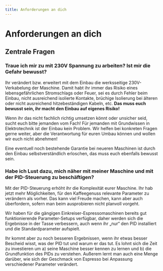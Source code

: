 ```yaml
---
title: Anforderungen an dich
---
```


# Anforderungen an dich

<Caution lang={props.params.lang} />

## Zentrale Fragen

### Traue ich mir zu mit 230V Spannung zu arbeiten? Ist mir die Gefahr bewusst?

Ihr verändert bzw. erweitert mit dem Einbau die werksseitige 230V-Verkabelung der Maschine. Damit habt ihr immer das Risiko eines lebensgefährlichen Stromschlags oder Feuer, sei es durch Fehler beim Einbau, nicht ausreichend isolierte Kontakte, brüchige Isolierung bei älteren oder nicht ausreichend hitzebeständigen Kabeln, etc. **Das muss euch bewusst sein, ihr macht den Einbau auf eigenes Risiko!**

Wenn ihr das nicht fachlich richtig umsetzen könnt oder unsicher seid, sucht euch bitte jemanden vom Fach! Für jemanden mit Grundwissen in Elektrotechnik ist der Einbau kein Problem. Wir helfen bei konkreten Fragen gerne weiter, aber die Verantwortung für euren Umbau können und wollen wir euch nicht abnehmen!

Eine eventuell noch bestehende Garantie bei neueren Maschinen ist durch den Einbau selbstverständlich erloschen, das muss euch ebenfalls bewusst sein.

### Habe ich Lust dazu, mich näher mit meiner Maschine und mit der PID-Steuerung zu beschäftigen?

Mit der PID-Steuerung erhöht ihr die Komplexität eurer Maschine. Ihr hab jetzt mehr Möglichkeiten, für den Kaffeegenuss relevante Parameter zu verändern als vorher. Das kann viel Freude machen, kann aber auch überfordern, sofern man beim ausprobieren nicht planvoll vorgeht.

Wir haben für die gängigen Einkreiser-Espressomaschinen bereits gut funktionierende Parameter-Setups verfügbar, daher werden sich die Ergebnisse in der Tasse verbessern, auch wenn ihr „nur“ den PID installiert und die Standardparameter aufspielt.

Ihr kommt aber zu noch besseren Ergebnissen, wenn ihr etwas besser Bescheid wisst, was der PID tut und warum er das tut. Es lohnt sich die Zeit zu investieren um a) seine Maschine besser kennen zu lernen und b) die Grundfunktion des PIDs zu verstehen. Außerem lernt man auch eine Menge darüber, wie sich der Geschmack von Espresso bei Anpassung verschiedener Parameter verändert.
